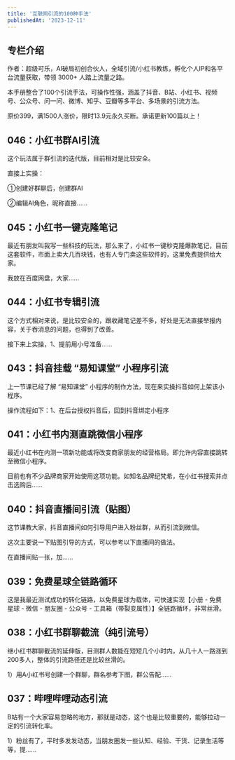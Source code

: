 ```yaml
---
title: '互联网引流的100种手法'
publishedAt: '2023-12-11'
---
```


## 专栏介绍

作者：超级可乐，AI破局初创合伙人，全域引流/小红书教练，孵化个人IP和各平台流量获取，带领 3000+ 人踏上流量之路。  
  
本手册整合了100个引流手法，可操作性强，涵盖了抖音、B站、小红书、视频号、公众号、问一问、微博、知乎、豆瓣等多平台、多场景的引流方法。  
  
原价399，满1500人涨价，限时13.9元永久买断。承诺更新100篇以上！  
  
## 046：小红书群AI引流
这个玩法属于群引流的迭代版，目前相对是比较安全。

直接上实操：

①创建好群聊后，创建群AI

②编辑AI角色，昵称直接......

## 045：小红书一键克隆笔记
最近有朋友叫我写一些科技的玩法，那么来了，小红书一键秒克隆爆款笔记，目前这套软件，市面上卖大几百块钱，也有人专门卖这些软件的，这里免费提供给大家。

我放在百度网盘，大家......

## 044：小红书专辑引流
这个方式相对来说，是比较安全的，跟收藏笔记差不多，好处是无法直接举报内容，关于吞消息的问题，也得到了改善。

接下来上实操，1、提前用小号准备......

## 043：抖音挂载 “易知课堂” 小程序引流
上一节课已经了解 “易知课堂” 小程序的制作方法，现在来实操抖音如何上架该小程序。

操作流程如下：1、在后台授权抖音后，回到抖音绑定小程序

## 041：小红书内测直跳微信小程序
最近小红书在内测一项新功能或将改变商家朋友的经营格局。即允许内容直接跳转至微信小程序。

目前也有不少品牌商家开始使用这项功能。如知名品牌纪梵希，在小红书搜索并点击选购后......

## 040：抖音直播间引流（贴图）
这节课教大家，抖音直播间如何引导用户进入粉丝群，从而引流到微信。

这次主要说一下贴图引导的方式，可以参考以下直播间的做法。

在直播间贴一张，加......

## 039：免费星球全链路循环
这是我最近测试成功的转化链路，以免费星球为载体，可快速实现【小册 - 免费星球 - 微信 - 朋友圈 - 公众号 - 工具箱（带裂变属性）】全链路循环，非常丝滑。

## 038：小红书群聊截流（纯引流号）
继小红书群聊截流的延伸版，目测群人数能在短短几个小时内，从几十人一路涨到200多人，整体的引流路径还是比较丝滑的。

1）用A小红书号创建一个群聊，群名参考下图，群公告配......

## 037：哔哩哔哩动态引流
B站有一个大家容易忽略的地方，那就是动态，这个也是比较重要的，能够拉动一定的引流转化率。

1）粉丝有了，平时多发发动态，当朋友圈发一些认知、经验、干货、记录生活等等，提......

